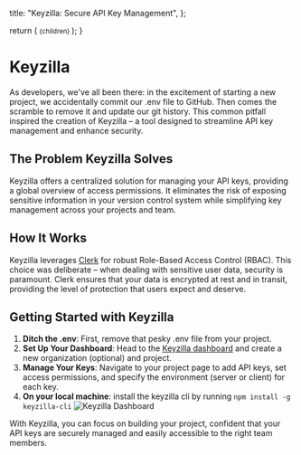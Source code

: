 
  title: "Keyzilla: Secure API Key Management",
};

  return (
    <small className="flex text-sm text-muted-foreground -mt-3 mb-3">
      {children}
    </small>
  );
}

<AnimatedName />

# Keyzilla

As developers, we've all been there: in the excitement of starting a new project, we accidentally commit our .env file to GitHub. Then comes the scramble to remove it and update our git history. This common pitfall inspired the creation of Keyzilla – a tool designed to streamline API key management and enhance security.

## The Problem Keyzilla Solves

Keyzilla offers a centralized solution for managing your API keys, providing a global overview of access permissions. It eliminates the risk of exposing sensitive information in your version control system while simplifying key management across your projects and team.

## How It Works

Keyzilla leverages [Clerk](https://clerk.com) for robust Role-Based Access Control (RBAC). This choice was deliberate – when dealing with sensitive user data, security is paramount. Clerk ensures that your data is encrypted at rest and in transit, providing the level of protection that users expect and deserve.

## Getting Started with Keyzilla

1. **Ditch the .env**: First, remove that pesky .env file from your project.
2. **Set Up Your Dashboard**: Head to the [Keyzilla dashboard](https://keyzilla.vercel.app/dashboard) and create a new organization (optional) and project.
3. **Manage Your Keys**: Navigate to your project page to add API keys, set access permissions, and specify the environment (server or client) for each key.
4. **On your local machine**: install the keyzilla cli by running `npm install -g keyzilla-cli`
   ![Keyzilla Dashboard](https://github.com/abdullah-khatib-1/keyzilla/blob/main/public/create.png?raw=true)

With Keyzilla, you can focus on building your project, confident that your API keys are securely managed and easily accessible to the right team members.
